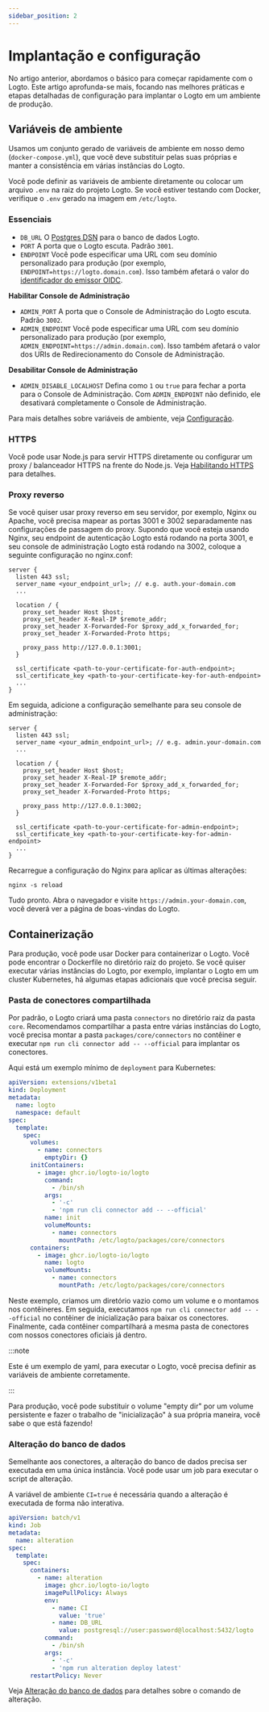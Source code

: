 ```yaml
---
sidebar_position: 2
---
```


# Implantação e configuração

No artigo anterior, abordamos o básico para começar rapidamente com o Logto. Este artigo aprofunda-se mais, focando nas melhores práticas e etapas detalhadas de configuração para implantar o Logto em um ambiente de produção.

## Variáveis de ambiente

Usamos um conjunto gerado de variáveis de ambiente em nosso demo (`docker-compose.yml`), que você deve substituir pelas suas próprias e manter a consistência em várias instâncias do Logto.

Você pode definir as variáveis de ambiente diretamente ou colocar um arquivo `.env` na raiz do projeto Logto. Se você estiver testando com Docker, verifique o `.env` gerado na imagem em `/etc/logto`.

### Essenciais

- `DB_URL` O [Postgres DSN](https://www.postgresql.org/docs/14/libpq-connect.html#id-1.7.3.8.3.6) para o banco de dados Logto.
- `PORT` A porta que o Logto escuta. Padrão `3001`.
- `ENDPOINT` Você pode especificar uma URL com seu domínio personalizado para produção (por exemplo, `ENDPOINT=https://logto.domain.com`). Isso também afetará o valor do [identificador do emissor OIDC](https://openid.net/specs/openid-connect-core-1_0.html#IssuerIdentifier).

**Habilitar Console de Administração**

- `ADMIN_PORT` A porta que o Console de Administração do Logto escuta. Padrão `3002`.
- `ADMIN_ENDPOINT` Você pode especificar uma URL com seu domínio personalizado para produção (por exemplo, `ADMIN_ENDPOINT=https://admin.domain.com`). Isso também afetará o valor dos URIs de Redirecionamento do Console de Administração.

**Desabilitar Console de Administração**

- `ADMIN_DISABLE_LOCALHOST` Defina como `1` ou `true` para fechar a porta para o Console de Administração. Com `ADMIN_ENDPOINT` não definido, ele desativará completamente o Console de Administração.

Para mais detalhes sobre variáveis de ambiente, veja [Configuração](/concepts/core-service/configuration/).

### HTTPS

Você pode usar Node.js para servir HTTPS diretamente ou configurar um proxy / balanceador HTTPS na frente do Node.js. Veja [Habilitando HTTPS](/concepts/core-service/configuration/#enabling-https) para detalhes.

### Proxy reverso

Se você quiser usar proxy reverso em seu servidor, por exemplo, Nginx ou Apache, você precisa mapear as portas 3001 e 3002 separadamente nas configurações de passagem do proxy. Supondo que você esteja usando Nginx, seu endpoint de autenticação Logto está rodando na porta 3001, e seu console de administração Logto está rodando na 3002, coloque a seguinte configuração no nginx.conf:

```
server {
  listen 443 ssl;
  server_name <your_endpoint_url>; // e.g. auth.your-domain.com
  ...

  location / {
    proxy_set_header Host $host;
    proxy_set_header X-Real-IP $remote_addr;
    proxy_set_header X-Forwarded-For $proxy_add_x_forwarded_for;
    proxy_set_header X-Forwarded-Proto https;

    proxy_pass http://127.0.0.1:3001;
  }

  ssl_certificate <path-to-your-certificate-for-auth-endpoint>;
  ssl_certificate_key <path-to-your-certificate-key-for-auth-endpoint>
  ...
}
```

Em seguida, adicione a configuração semelhante para seu console de administração:

```
server {
  listen 443 ssl;
  server_name <your_admin_endpoint_url>; // e.g. admin.your-domain.com
  ...

  location / {
    proxy_set_header Host $host;
    proxy_set_header X-Real-IP $remote_addr;
    proxy_set_header X-Forwarded-For $proxy_add_x_forwarded_for;
    proxy_set_header X-Forwarded-Proto https;

    proxy_pass http://127.0.0.1:3002;
  }

  ssl_certificate <path-to-your-certificate-for-admin-endpoint>;
  ssl_certificate_key <path-to-your-certificate-key-for-admin-endpoint>
  ...
}
```

Recarregue a configuração do Nginx para aplicar as últimas alterações:

```
nginx -s reload
```

Tudo pronto. Abra o navegador e visite `https://admin.your-domain.com`, você deverá ver a página de boas-vindas do Logto.

## Containerização

Para produção, você pode usar Docker para containerizar o Logto. Você pode encontrar o Dockerfile no diretório raiz do projeto. Se você quiser executar várias instâncias do Logto, por exemplo, implantar o Logto em um cluster Kubernetes, há algumas etapas adicionais que você precisa seguir.

### Pasta de conectores compartilhada

Por padrão, o Logto criará uma pasta `connectors` no diretório raiz da pasta `core`. Recomendamos compartilhar a pasta entre várias instâncias do Logto, você precisa montar a pasta `packages/core/connectors` no contêiner e executar `npm run cli connector add -- --official` para implantar os conectores.

Aqui está um exemplo mínimo de `deployment` para Kubernetes:

```yaml
apiVersion: extensions/v1beta1
kind: Deployment
metadata:
  name: logto
  namespace: default
spec:
  template:
    spec:
      volumes:
        - name: connectors
          emptyDir: {}
      initContainers:
        - image: ghcr.io/logto-io/logto
          command:
            - /bin/sh
          args:
            - '-c'
            - 'npm run cli connector add -- --official'
          name: init
          volumeMounts:
            - name: connectors
              mountPath: /etc/logto/packages/core/connectors
      containers:
        - image: ghcr.io/logto-io/logto
          name: logto
          volumeMounts:
            - name: connectors
              mountPath: /etc/logto/packages/core/connectors
```

Neste exemplo, criamos um diretório vazio como um volume e o montamos nos contêineres. Em seguida, executamos `npm run cli connector add -- --official` no contêiner de inicialização para baixar os conectores. Finalmente, cada contêiner compartilhará a mesma pasta de conectores com nossos conectores oficiais já dentro.

:::note

Este é um exemplo de yaml, para executar o Logto, você precisa definir as variáveis de ambiente corretamente.

:::

Para produção, você pode substituir o volume "empty dir" por um volume persistente e fazer o trabalho de "inicialização" à sua própria maneira, você sabe o que está fazendo!

### Alteração do banco de dados

Semelhante aos conectores, a alteração do banco de dados precisa ser executada em uma única instância. Você pode usar um job para executar o script de alteração.

A variável de ambiente `CI=true` é necessária quando a alteração é executada de forma não interativa.

```yaml
apiVersion: batch/v1
kind: Job
metadata:
  name: alteration
spec:
  template:
    spec:
      containers:
        - name: alteration
          image: ghcr.io/logto-io/logto
          imagePullPolicy: Always
          env:
            - name: CI
              value: 'true'
            - name: DB_URL
              value: postgresql://user:password@localhost:5432/logto
          command:
            - /bin/sh
          args:
            - '-c'
            - 'npm run alteration deploy latest'
      restartPolicy: Never
```

Veja [Alteração do banco de dados](/logto-oss/using-cli/database-alteration/) para detalhes sobre o comando de alteração.
